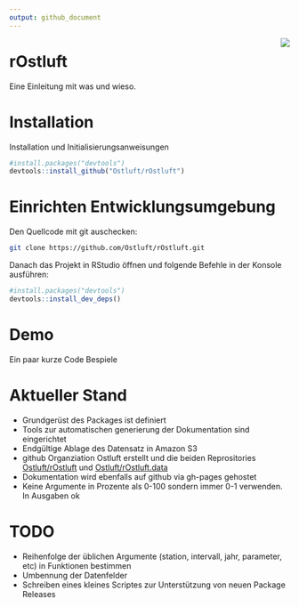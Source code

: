 ```yaml
---
output: github_document
---
```


<img src="man/figures/logo.png" align="right" />

# rOstluft 

Eine Einleitung mit was und wieso. 


# Installation

Installation und Initialisierungsanweisungen
```r
#install.packages("devtools")
devtools::install_github("Ostluft/rOstluft")
```


# Einrichten Entwicklungsumgebung

Den Quellcode mit git auschecken:

```bash
git clone https://github.com/Ostluft/rOstluft.git
```

Danach das Projekt in RStudio öffnen und folgende Befehle in der Konsole ausführen:

```r
#install.packages("devtools")
devtools::install_dev_deps()
```


# Demo

Ein paar kurze Code Bespiele


# Aktueller Stand

* Grundgerüst des Packages ist definiert
* Tools zur automatischen generierung der Dokumentation sind eingerichtet
* Endgültige Ablage des Datensatz in Amazon S3
* github Organziation Ostluft erstellt und die beiden Reprositories 
  [Ostluft/rOstluft](https://github.com/Ostluft/rOstluft) und 
  [Ostluft/rOstluft.data](https://github.com/Ostluft/rOstluft.data)
* Dokumentation wird ebenfalls auf github via gh-pages gehostet
* Keine Argumente in Prozente als 0-100 sondern immer 0-1 verwenden. In Ausgaben ok


# TODO

* Reihenfolge der üblichen Argumente (station, intervall, jahr, parameter, etc) in 
  Funktionen bestimmen 
* Umbennung der Datenfelder
* Schreiben eines kleines Scriptes zur Unterstützung von neuen Package Releases




